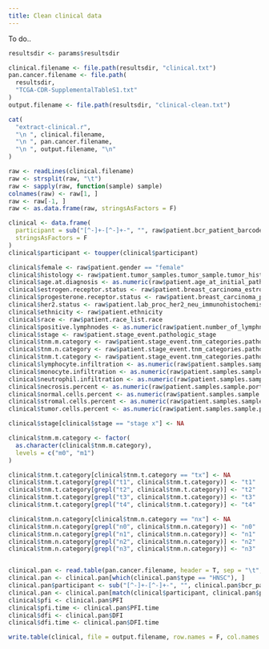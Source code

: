 ```yaml
---
title: Clean clinical data
---
```


To do..

```r

resultsdir <- params$resultsdir

clinical.filename <- file.path(resultsdir, "clinical.txt")
pan.cancer.filename <- file.path(
  resultsdir,
  "TCGA-CDR-SupplementalTableS1.txt"
)
output.filename <- file.path(resultsdir, "clinical-clean.txt")

cat(
  "extract-clinical.r",
  "\n ", clinical.filename,
  "\n ", pan.cancer.filename,
  "\n ", output.filename, "\n"
)

raw <- readLines(clinical.filename)
raw <- strsplit(raw, "\t")
raw <- sapply(raw, function(sample) sample)
colnames(raw) <- raw[1, ]
raw <- raw[-1, ]
raw <- as.data.frame(raw, stringsAsFactors = F)

clinical <- data.frame(
  participant = sub("[^-]+-[^-]+-", "", raw$patient.bcr_patient_barcode),
  stringsAsFactors = F
)
clinical$participant <- toupper(clinical$participant)

clinical$female <- raw$patient.gender == "female"
clinical$histology <- raw$patient.tumor_samples.tumor_sample.tumor_histologies.tumor_histology.histological_type
clinical$age.at.diagnosis <- as.numeric(raw$patient.age_at_initial_pathologic_diagnosis)
clinical$estrogen.receptor.status <- raw$patient.breast_carcinoma_estrogen_receptor_status
clinical$progesterone.receptor.status <- raw$patient.breast_carcinoma_progesterone_receptor_status
clinical$her2.status <- raw$patient.lab_proc_her2_neu_immunohistochemistry_receptor_status
clinical$ethnicity <- raw$patient.ethnicity
clinical$race <- raw$patient.race_list.race
clinical$positive.lymphnodes <- as.numeric(raw$patient.number_of_lymphnodes_positive_by_he)
clinical$stage <- raw$patient.stage_event.pathologic_stage
clinical$tnm.m.category <- raw$patient.stage_event.tnm_categories.pathologic_categories.pathologic_m
clinical$tnm.n.category <- raw$patient.stage_event.tnm_categories.pathologic_categories.pathologic_n
clinical$tnm.t.category <- raw$patient.stage_event.tnm_categories.pathologic_categories.pathologic_t
clinical$lymphocyte.infiltration <- as.numeric(raw$patient.samples.sample.portions.portion.slides.slide.percent_lymphocyte_infiltration)
clinical$monocyte.infiltration <- as.numeric(raw$patient.samples.sample.portions.portion.slides.slide.percent_monocyte_infiltration)
clinical$neutrophil.infiltration <- as.numeric(raw$patient.samples.sample.portions.portion.slides.slide.percent_neutrophil_infiltration)
clinical$necrosis.percent <- as.numeric(raw$patient.samples.sample.portions.portion.slides.slide.percent_necrosis)
clinical$normal.cells.percent <- as.numeric(raw$patient.samples.sample.portions.portion.slides.slide.percent_normal_cells)
clinical$stromal.cells.percent <- as.numeric(raw$patient.samples.sample.portions.portion.slides.slide.percent_stromal_cells)
clinical$tumor.cells.percent <- as.numeric(raw$patient.samples.sample.portions.portion.slides.slide.percent_tumor_cells)

clinical$stage[clinical$stage == "stage x"] <- NA

clinical$tnm.m.category <- factor(
  as.character(clinical$tnm.m.category),
  levels = c("m0", "m1")
)

clinical$tnm.t.category[clinical$tnm.t.category == "tx"] <- NA
clinical$tnm.t.category[grepl("t1", clinical$tnm.t.category)] <- "t1"
clinical$tnm.t.category[grepl("t2", clinical$tnm.t.category)] <- "t2"
clinical$tnm.t.category[grepl("t3", clinical$tnm.t.category)] <- "t3"
clinical$tnm.t.category[grepl("t4", clinical$tnm.t.category)] <- "t4"

clinical$tnm.n.category[clinical$tnm.n.category == "nx"] <- NA
clinical$tnm.n.category[grepl("n0", clinical$tnm.n.category)] <- "n0"
clinical$tnm.n.category[grepl("n1", clinical$tnm.n.category)] <- "n1"
clinical$tnm.n.category[grepl("n2", clinical$tnm.n.category)] <- "n2"
clinical$tnm.n.category[grepl("n3", clinical$tnm.n.category)] <- "n3"


clinical.pan <- read.table(pan.cancer.filename, header = T, sep = "\t", stringsAsFactors = F)
clinical.pan <- clinical.pan[which(clinical.pan$type == "HNSC"), ]
clinical.pan$participant <- sub("[^-]+-[^-]+-", "", clinical.pan$bcr_patient_barcode)
clinical.pan <- clinical.pan[match(clinical$participant, clinical.pan$participant), ]
clinical$pfi <- clinical.pan$PFI
clinical$pfi.time <- clinical.pan$PFI.time
clinical$dfi <- clinical.pan$DFI
clinical$dfi.time <- clinical.pan$DFI.time

write.table(clinical, file = output.filename, row.names = F, col.names = T, sep = "\t")
```
